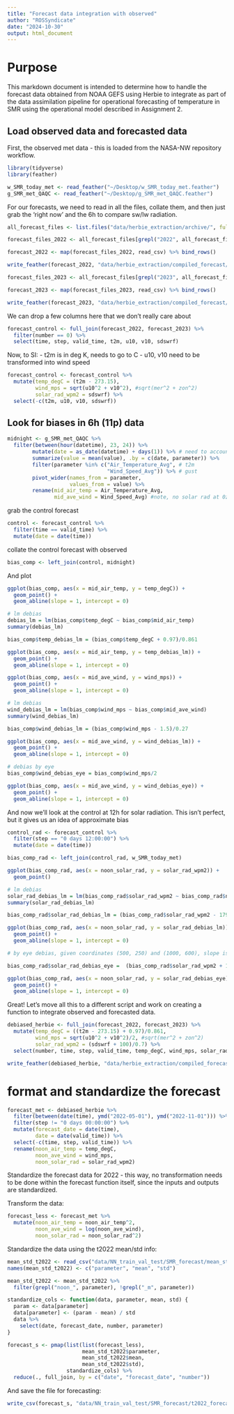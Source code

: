 ```yaml
---
title: "Forecast data integration with observed"
author: "ROSSyndicate"
date: "2024-10-30"
output: html_document
---
```


# Purpose

This markdown document is intended to determine how to handle the forecast
data obtained from NOAA GEFS using Herbie to integrate as part of the data
assimilation pipeline for operational forecasting of temperature in SMR using
the operational model described in Assignment 2.

## Load observed data and forecasted data

First, the observed met data - this is loaded from the NASA-NW repository
workflow.

```r
library(tidyverse)
library(feather)

w_SMR_today_met <- read_feather("~/Desktop/w_SMR_today_met.feather")
g_SMR_met_QAQC <- read_feather("~/Desktop/g_SMR_met_QAQC.feather")

```

For our forecasts, we need to read in all the files, collate them, and then 
just grab the 'right now' and the 6h to compare sw/lw radiation.

```r
all_forecast_files <- list.files("data/herbie_extraction/archive/", full.names = T)

forecast_files_2022 <- all_forecast_files[grepl("2022", all_forecast_files)]

forecast_2022 <- map(forecast_files_2022, read_csv) %>% bind_rows()

write_feather(forecast_2022, "data/herbie_extraction/compiled_forecast/GEFS_0p25_2022_raw.feather")

forecast_files_2023 <- all_forecast_files[grepl("2023", all_forecast_files)]

forecast_2023 <- map(forecast_files_2023, read_csv) %>% bind_rows()

write_feather(forecast_2023, "data/herbie_extraction/compiled_forecast/GEFS_0p25_2023_raw.feather")
```

We can drop a few columns here that we don't really care about

```r
forecast_control <- full_join(forecast_2022, forecast_2023) %>% 
  filter(number == 0) %>% 
  select(time, step, valid_time, t2m, u10, v10, sdswrf)
```

Now, to SI:
- t2m is in deg K, needs to go to C
- u10,  v10 need to be transformed into wind speed

```r
forecast_control <- forecast_control %>% 
  mutate(temp_degC = (t2m - 273.15),
         wind_mps = sqrt(u10^2 + v10^2), #sqrt(mer^2 + zon^2)
         solar_rad_wpm2 = sdswrf) %>% 
  select(-c(t2m, u10, v10, sdswrf)) 
```

## Look for biases in 6h (11p) data

```r
midnight <- g_SMR_met_QAQC %>% 
  filter(between(hour(datetime), 23, 24)) %>% 
        mutate(date = as_date(datetime) + days(1)) %>% # need to account for UTC around midnight 
        summarize(value = mean(value), .by = c(date, parameter)) %>% 
        filter(parameter %in% c("Air_Temperature_Avg", # t2m
                                "Wind_Speed_Avg")) %>% # gust
        pivot_wider(names_from = parameter,
                    values_from = value) %>% 
        rename(mid_air_temp = Air_Temperature_Avg,
               mid_ave_wind = Wind_Speed_Avg) #note, no solar rad at 0z
```

grab the control forecast

```r
control <- forecast_control %>% 
  filter(time == valid_time) %>% 
  mutate(date = date(time))
```

collate the control forecast with observed 

```r
bias_comp <- left_join(control, midnight)
```

And plot

```r
ggplot(bias_comp, aes(x = mid_air_temp, y = temp_degC)) +
  geom_point() +
  geom_abline(slope = 1, intercept = 0)

# lm debias
debias_lm = lm(bias_comp$temp_degC ~ bias_comp$mid_air_temp)
summary(debias_lm)

bias_comp$temp_debias_lm = (bias_comp$temp_degC + 0.97)/0.861

ggplot(bias_comp, aes(x = mid_air_temp, y = temp_debias_lm)) +
  geom_point() +
  geom_abline(slope = 1, intercept = 0)

```



```r
ggplot(bias_comp, aes(x = mid_ave_wind, y = wind_mps)) +
  geom_point() +
  geom_abline(slope = 1, intercept = 0)

# lm debias
wind_debias_lm = lm(bias_comp$wind_mps ~ bias_comp$mid_ave_wind)
summary(wind_debias_lm)

bias_comp$wind_debias_lm = (bias_comp$wind_mps - 1.5)/0.27

ggplot(bias_comp, aes(x = mid_ave_wind, y = wind_debias_lm)) +
  geom_point() +
  geom_abline(slope = 1, intercept = 0)

# debias by eye
bias_comp$wind_debias_eye = bias_comp$wind_mps/2

ggplot(bias_comp, aes(x = mid_ave_wind, y = wind_debias_eye)) +
  geom_point() +
  geom_abline(slope = 1, intercept = 0)

```


And now we'll look at the control at 12h for solar radiation. This isn't perfect,
but it gives us an idea of approximate bias

```r
control_rad <- forecast_control %>% 
  filter(step == "0 days 12:00:00") %>% 
  mutate(date = date(time))

bias_comp_rad <- left_join(control_rad, w_SMR_today_met)

ggplot(bias_comp_rad, aes(x = noon_solar_rad, y = solar_rad_wpm2)) +
  geom_point()

# lm debias
solar_rad_debias_lm = lm(bias_comp_rad$solar_rad_wpm2 ~ bias_comp_rad$noon_solar_rad)
summary(solar_rad_debias_lm)

bias_comp_rad$solar_rad_debias_lm = (bias_comp_rad$solar_rad_wpm2 - 179.7)/0.368

ggplot(bias_comp_rad, aes(x = noon_solar_rad, y = solar_rad_debias_lm)) +
  geom_point() +
  geom_abline(slope = 1, intercept = 0)

# by eye debias, given coordinates (500, 250) and (1000, 600), slope is 0.7 and intercept is -100

bias_comp_rad$solar_rad_debias_eye =  (bias_comp_rad$solar_rad_wpm2 + 100)/0.7

ggplot(bias_comp_rad, aes(x = noon_solar_rad, y = solar_rad_debias_eye)) +
  geom_point() +
  geom_abline(slope = 1, intercept = 0)

```

Great! Let's move all this to a different script and work on creating a function to integrate observed and forecasted data.

```r
debiased_herbie <- full_join(forecast_2022, forecast_2023) %>% 
  mutate(temp_degC = ((t2m - 273.15) + 0.97)/0.861,
         wind_mps = sqrt(u10^2 + v10^2)/2, #sqrt(mer^2 + zon^2)
         solar_rad_wpm2 = (sdswrf + 100)/0.7) %>% 
  select(number, time, step, valid_time, temp_degC, wind_mps, solar_rad_wpm2)

write_feather(debiased_herbie, "data/herbie_extraction/compiled_forecast/simple_debias_2022_2023.feather")
```

# format and standardize the forecast

```r
forecast_met <- debiased_herbie %>% 
  filter(between(date(time), ymd("2022-05-01"), ymd("2022-11-01"))) %>% 
  filter(step != "0 days 00:00:00") %>% 
  mutate(forecast_date = date(time),
         date = date(valid_time)) %>% 
  select(-c(time, step, valid_time)) %>% 
  rename(noon_air_temp = temp_degC, 
         noon_ave_wind = wind_mps, 
         noon_solar_rad = solar_rad_wpm2)
```

Standardize the forecast data for 2022 - this way, no transformation needs to 
be done within the forecast function itself, since the inputs and outputs are 
standardized. 

Transform the data:

```r
forecast_less <- forecast_met %>% 
  mutate(noon_air_temp = noon_air_temp^2,
         noon_ave_wind = log(noon_ave_wind),
         noon_solar_rad = noon_solar_rad^2)
```

Standardize the data using the t2022 mean/std info:

```r
mean_std_t2022 <- read_csv("data/NN_train_val_test/SMR_forecast/mean_std_train_val_t2022_v2024-10-28.csv") 
names(mean_std_t2022) <- c("parameter", "mean", "std")

mean_std_t2022 <- mean_std_t2022 %>% 
  filter(grepl("noon_", parameter), !grepl("_m", parameter))

standardize_cols <- function(data, parameter, mean, std) {
  param <- data[parameter]
  data[parameter] <- (param - mean) / std
  data %>% 
    select(date, forecast_date, number, parameter)
}

forecast_s <- pmap(list(list(forecast_less), 
                        mean_std_t2022$parameter,
                        mean_std_t2022$mean,
                        mean_std_t2022$std),
                   standardize_cols) %>% 
  reduce(., full_join, by = c("date", "forecast_date", "number"))
```

And save the file for forecasting:

```r
write_csv(forecast_s, "data/NN_train_val_test/SMR_forecast/t2022_forecast_std_v2024-10-28.csv")
```

